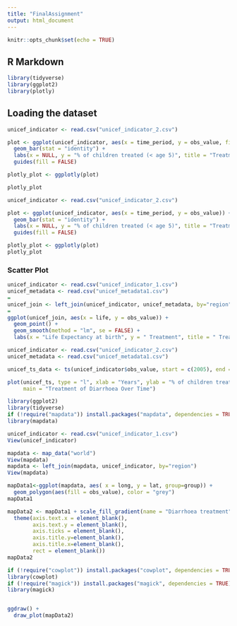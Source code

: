 ---
title: "FinalAssignment"
output: html_document
---

```{r setup, include=FALSE}
knitr::opts_chunk$set(echo = TRUE)
```

## R Markdown


```{r cars}
library(tidyverse)
library(ggplot2)              
library(plotly)
```

## Loading the dataset
```{r}
unicef_indicator <- read.csv("unicef_indicator_2.csv")

plot <- ggplot(unicef_indicator, aes(x = time_period, y = obs_value, fill = region)) +
  geom_bar(stat = "identity") +
  labs(x = NULL, y = "% of children treated (< age 5)", title = "Treatment ") +
  guides(fill = FALSE)

plotly_plot <- ggplotly(plot)

plotly_plot
```

```{r pressure, echo=FALSE}
unicef_indicator <- read.csv("unicef_indicator_2.csv")
```
```{r}
plot <- ggplot(unicef_indicator, aes(x = time_period, y = obs_value)) +
  geom_bar(stat = "identity") +
  labs(x = NULL, y = "% of children treated (< age 5)", title = "Treatment ") +
  guides(fill = FALSE)
```
```{r}
plotly_plot <- ggplotly(plot)
plotly_plot
```
### Scatter Plot
```{r}
unicef_indicator <- read.csv("unicef_indicator_1.csv")
unicef_metadata <- read.csv("unicef_metadata1.csv")
=
unicef_join <- left_join(unicef_indicator, unicef_metadata, by="region")
=
ggplot(unicef_join, aes(x = life, y = obs_value)) +
  geom_point() +
  geom_smooth(method = "lm", se = FALSE) +
  labs(x = "Life Expectancy at birth", y = " Treatment", title = " Treatment vs. Life Expectancy")
```

```{r}
unicef_indicator <- read.csv("unicef_indicator_2.csv")
unicef_metadata <- read.csv("unicef_metadata1.csv")

unicef_ts_data <- ts(unicef_indicator$obs_value, start = c(2005), end = c(2021), frequency = 1)

plot(unicef_ts, type = "l", xlab = "Years", ylab = "% of children treated (< age 5)", 
     main = "Treatment of Diarrhoea Over Time")


```
```{r}
library(ggplot2)              
library(tidyverse)            
if (!require("mapdata")) install.packages("mapdata", dependencies = TRUE)
library(mapdata)

unicef_indicator <- read.csv("unicef_indicator_1.csv")
View(unicef_indicator)

mapdata <- map_data("world") 
View(mapdata)
mapdata <- left_join(mapdata, unicef_indicator, by="region")
View(mapdata)

mapData1<-ggplot(mapdata, aes( x = long, y = lat, group=group)) +
  geom_polygon(aes(fill = obs_value), color = "grey")
mapData1

mapData2 <- mapData1 + scale_fill_gradient(name = "Diarrhoea treatment", low = "burlywood3", high =  "chocolate", na.value = "grey90")+
  theme(axis.text.x = element_blank(),
        axis.text.y = element_blank(),
        axis.ticks = element_blank(),
        axis.title.y=element_blank(),
        axis.title.x=element_blank(),
        rect = element_blank())
mapData2

if (!require("cowplot")) install.packages("cowplot", dependencies = TRUE)
library(cowplot)
if (!require("magick")) install.packages("magick", dependencies = TRUE)
library(magick)


ggdraw() +
  draw_plot(mapData2)


```


